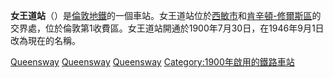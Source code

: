 {{unreferenced|time=2016-03-09T14:00:05+00:00}}
{{TfL Translations}}
{{Infobox London station
| name             = 女王道<br />Queensway
| symbol           = underground
| manager          = [[倫敦地鐵|倫敦地鐵]]
| locale           = [[女王道|女王道]]
| borough          = [[西敏市|西敏市]]
| platforms        = 2
| fare_zone        = 1
| image_name       = Queensway tube station.jpg
| latitude         = {{decdeg|51|30|37.6|N|4}}
| longitude        = {{decdeg|0|11|14|W|4}}
| map_type         = Central London
| label_position   = right
| original         = [[倫敦中央鐵路|倫敦中央鐵路]]
<!--
| tubeexits06      = {{increase}} 7.331 
| tubeexits07      = {{increase}} 8.045
| tubeexits08      = {{increase}} 8.480
| tubeexits09      = {{decrease}} 8.479-->
}}
'''女王道站'''（{{lang-en|Queensway tube station}}）是[[倫敦地鐵|倫敦地鐵]]的一個車站。女王道站位於[[西敏市|西敏市]]和[[肯辛頓-修爾斯區|肯辛頓-修爾斯區]]的交界處，位於倫敦第1收費區。女王道站開通於1900年7月30日，在1946年9月1日改為現在的名稱。

{{commons category|Queensway tube station}}
{{倫敦地鐵中央線}}

[[Category:中央線車站_(倫敦地鐵)|Queensway]]
[[Category:西敏市鐵路車站|Queensway]]
[[Category:倫敦通宵地鐵車站|Queensway]]
[[Category:1900年啟用的鐵路車站|Category:1900年啟用的鐵路車站]]